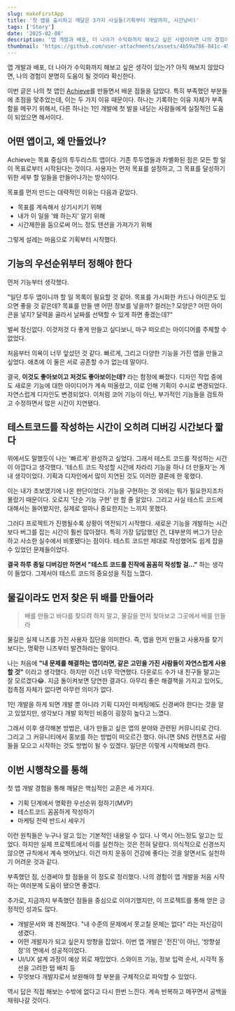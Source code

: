 ```yaml
---
slug: makeFirstApp
title: '첫 앱을 출시하고 깨달은 3가지 사실들(기획부터 개발까지, 시간낭비)'
tags: ['Story']
date: '2025-02-08'
description: '앱 개발과 배포, 더 나아가 수익화까지 해보고 싶은 사람이라면 나의 경험이 분명히 도움이 될 것이라 확신한다. 이번 글은 나의 첫 앱인 Achieve를 만들면서 부족했던 점들과 배운 점들을 담았다.'
thumbnail: 'https://github.com/user-attachments/assets/4b59a786-841c-45f3-9aff-092d800c147e'
---
```


앱 개발과 배포, 더 나아가 수익화까지 해보고 싶은 생각이 있는가? 아직 해보지 않았다면, 나의 경험이 분명히 도움이 될 것이라 확신한다.

이번 글은 나의 첫 앱인 [Achieve](https://github.com/taewoongheo/Achieve)를 만들면서 배운 점들을 담았다. 특히 부족했던 부분들에 초점을 맞추었는데, 이는 두 가지 이유 때문이다. 하나는 기록하는 이유 자체가 부족함을 메꾸기 위해서, 다른 하나는 1인 개발에 첫 발을 내딛는 사람들에게 실질적인 도움이 되었으면 해서이다.

## 어떤 앱이고, 왜 만들었나?

Achieve는 목표 중심의 투두리스트 앱이다. 기존 투두앱들과 차별화된 점은 모든 할 일이 목표로부터 시작된다는 것이다. 사용자는 먼저 목표를 설정하고, 그 목표를 달성하기 위한 세부 할 일들을 만들어나가는 방식이다.

목표를 먼저 만드는 대략적인 이유는 다음과 같았다.

- 목표를 계속해서 상기시키기 위해
- 내가 이 일을 '왜 하는지' 알기 위해
- 시간제한을 둠으로써 어느 정도 텐션을 가져가기 위해

그렇게 설레는 마음으로 기획부터 시작했다.

## 기능의 우선순위부터 정해야 한다

먼저 기능부터 생각했다.

"일단 투두 앱이니까 할 일 목록이 필요할 것 같아. 목표를 가시화한 카드나 아이콘도 있으면 좋을 것 같은데? 목표를 만들 땐 어떤 정보를 넣을까? 컬러는? 모양은? 어떤 아이콘을 넣지? 달력을 골라서 날짜를 선택할 수 있게 하면 좋겠는데?"

벌써 정신없다. 이것저것 다 좋게 만들고 싶다보니, 마구 떠오르는 아이디어를 주체할 수 없었다.

처음부터 의욕이 너무 앞섰던 것 같다. 빠르게, 그리고 다양한 기능을 가진 앱을 만들고 싶었다. 애초에 이 둘은 서로 공존할 수가 없는데 말이다.

결국, **이것도 좋아보이고 저것도 좋아보이는데?** 라는 함정에 빠졌다. 디자인 작업 중에도 새로운 기능에 대한 아이디어가 계속 떠올랐고, 이로 인해 기획이 수시로 변경되었다. 자연스럽게 디자인도 변경되었다. 이처럼 코어 기능이 아닌, 부가적인 기능들을 검토하고 수정하면서 많은 시간이 지연됐다.

## 테스트코드를 작성하는 시간이 오히려 디버깅 시간보다 짧다

위에서도 말했듯이 나는 '빠르게' 완성하고 싶었다. 그래서 테스트 코드를 작성하는 시간이 아깝다고 생각했다. '테스트 코드 작성할 시간에 차라리 기능을 하나 더 만들자'는 게 내 생각이었다. 기획과 디자인에서 많이 지연된 것도 이러한 결론에 한 몫했다.

이는 내가 초보였기에 나온 판단이었다. 기능을 구현하는 것 외에는 뭐가 필요한지조차 몰랐기 때문이다. 오로지 '단순 기능 구현' 만 할 줄 알았다. 그리고 사실 테스트 코드에 대해서는 들어봤지만, 실제로 얼마나 중요한지는 느끼지 못했다.

그러다 프로젝트가 진행될수록 상황이 역전되기 시작했다. 새로운 기능을 개발하는 시간보다 버그를 잡는 시간이 훨씬 많아졌다. 특히 가장 답답했던 건, 대부분의 버그가 단순하고 사소한 실수에서 비롯됐다는 점이다. 테스트 코드만 제대로 작성했어도 쉽게 잡을 수 있었던 문제들이었다.

**결국 하루 종일 디버깅만 하면서 "테스트 코드를 진작에 꼼꼼히 작성할 걸..."** 하는 생각이 들었다. 그제서야 테스트 코드의 중요성을 직접 느꼈다.

## 물길이라도 먼저 찾은 뒤 배를 만들어라

> 배를 만들고 바다를 찾으려 하지 말고, 물길을 먼저 찾아보고 그곳에서 배를 만들라

물길은 실제 니즈를 가진 사용자 집단을 의미한다. 즉, 앱을 먼저 만들고 사용자를 찾기보다는, 명확한 니즈부터 발견하라는 말이다.

나는 처음에 **"내 문제를 해결하는 앱이라면, 같은 고민을 가진 사람들이 자연스럽게 사용할 것"** 이라고 생각했다. 하지만 이건 너무 막연했다. 다운로드 수가 내 친구들 말고는 잘 모르겠다😂. 지금 돌이켜보면 당연한 결과다. 아무리 좋은 해결책을 가지고 있어도, 접촉점 자체가 없다면 아무런 의미가 없다.

1인 개발을 하게 되면 개발 뿐 아니라 기획 디자인 마케팅에도 신경써야 한다는 것을 알고 있었지만, 생각보다 개발 외적인 비중이 굉장히 높다고 느꼈다.

그래서 이후 생각해본 방법은, 내가 만들고 싶은 앱의 분야와 관련된 커뮤니티로 간다. 그리고 그 커뮤니티에서 홍보를 하는 방법이 떠오르긴 했다. 아니면 SNS 컨텐츠로 사람들을 모으고 시작하는 것도 방법이 될 수 있겠다. 일단은 이렇게 시작해보려 한다.

## 이번 시행착오를 통해

첫 앱 개발 경험을 통해 깨달은 핵심적인 교훈은 세 가지다.

- 기획 단계에서 명확한 우선순위 정하기(MVP)
- 테스트코드 꼼꼼하게 작성하기
- 마케팅 전략 반드시 세우기

이런 원칙들은 누구나 알고 있는 기본적인 내용일 수 있다. 나 역시 어느정도 알고는 있었다. 하지만 실제 프로젝트에서 이를 실천하는 것은 전혀 달랐다. 의식적으로 신경쓰지 않으면 규칙에서 계속 벗어났다. 이건 마치 운동이 건강에 좋다는 것을 알면서도 실천하기 어려운 것과 같다.

부족했던 점, 신경써야 할 점들을 이 정도로 정리했다. 나의 경험이 앱 개발을 처음 시작하는 여러분께 도움이 됐으면 좋겠다.

추가로, 지금까지 부족했던 점들을 중심으로 이야기했지만, 이 프로젝트를 통해 얻은 긍정적인 성과도 많다.

- 개발문서와 꽤 친해졌다. "내 수준의 문제에서 못고칠 문제는 없다" 라는 자신감이 생겼다.
- 어떤 개발자가 되고 싶은지 방향을 잡았다. 이번 앱 개발은 '전진'이 아닌, '방향설정'의 면에서 성공적이었다.
- UI/UX 설계 과정이 예상 외로 재밌었다. 스와이프 기능, 정보 입력 순서, 시각적 동선을 고려한 탭 배치 등
- 무엇보다 개발자로서 보완해야 할 부분을 구체적으로 파악할 수 있었다.

역시 답은 직접 해보는 수밖에 없다고 다시 한번 느낀다. 계속 반복하고 메꾸면서 공백을 채워나갈 것이다.
